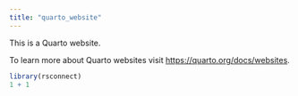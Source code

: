 ```yaml
---
title: "quarto_website"
---
```


This is a Quarto website.

To learn more about Quarto websites visit <https://quarto.org/docs/websites>.

```r
library(rsconnect)
1 + 1
```
